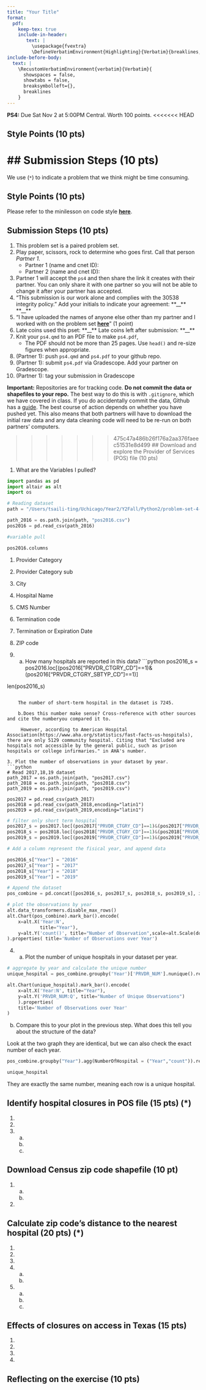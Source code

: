 ```yaml
---
title: "Your Title"
format: 
  pdf:
    keep-tex: true
    include-in-header: 
       text: |
         \usepackage{fvextra}
         \DefineVerbatimEnvironment{Highlighting}{Verbatim}{breaklines,commandchars=\\\{\}}
include-before-body:
  text: |
    \RecustomVerbatimEnvironment{verbatim}{Verbatim}{
      showspaces = false,
      showtabs = false,
      breaksymbolleft={},
      breaklines
    }
---
```


**PS4:** Due Sat Nov 2 at 5:00PM Central. Worth 100 points. 
<<<<<<< HEAD

## Style Points (10 pts)
## Submission Steps (10 pts)
=======
We use (`*`) to indicate a problem that we think might be time consuming. 
    
## Style Points (10 pts) 
Please refer to the minilesson on code style
**[here](https://uchicago.zoom.us/rec/share/pG_wQ-pHTQrJTmqNn4rcrw5V194M2H2s-2jdy8oVhWHkd_yZt9o162IWurpA-fxU.BIQlSgZLRYctvzp-)**.

## Submission Steps (10 pts)
1. This problem set is a paired problem set.
2. Play paper, scissors, rock to determine who goes first. Call that person *Partner 1*.
    - Partner 1 (name and cnet ID):
    - Partner 2 (name and cnet ID):
3. Partner 1 will accept the `ps4` and then share the link it creates with their partner. You can only share it with one partner so you will not be able to change it after your partner has accepted. 
4. "This submission is our work alone and complies with the 30538 integrity policy." Add your initials to indicate your agreement: \*\*\_\_\*\* \*\*\_\_\*\*
5. "I have uploaded the names of anyone else other than my partner and I worked with on the problem set **[here](https://docs.google.com/forms/d/185usrCREQaUbvAXpWhChkjghdGgmAZXA3lPWpXLLsts/edit)**"  (1 point)
6. Late coins used this pset: \*\*\_\_\*\* Late coins left after submission: \*\*\_\_\*\*
7. Knit your `ps4.qmd` to an PDF file to make `ps4.pdf`, 
    * The PDF should not be more than 25 pages. Use `head()` and re-size figures when appropriate. 
8. (Partner 1): push  `ps4.qmd` and `ps4.pdf` to your github repo.
9. (Partner 1): submit `ps4.pdf` via Gradescope. Add your partner on Gradescope.
10. (Partner 1): tag your submission in Gradescope

**Important:** Repositories are for tracking code. **Do not commit the data or shapefiles to your repo.** The best way to do this is with `.gitignore`, which we have covered in class. If you do accidentally commit the data, Github has a [guide](https://docs.github.com/en/repositories/working-with-files/managing-large-files/about-large-files-on-github#removing-files-from-a-repositorys-history). The best course of action depends on whether you have pushed yet. This also means that both partners will have to download the initial raw data and any data cleaning code will need to be re-run on both partners' computers. 

>>>>>>> 475c47a486b26f176a2aa376faeec51531e8d499
## Download and explore the Provider of Services (POS) file (10 pts)

1. What are the Variables I pulled? 
```python
import pandas as pd 
import altair as alt
import os
```

```python
# Reading dataset
path = "/Users/tsaili-ting/Uchicago/Year2/Y2Fall/Python2/problem-set-4-gena-ting/"

path_2016 = os.path.join(path, "pos2016.csv")
pos2016 = pd.read_csv(path_2016)

#variable pull 

pos2016.columns
```

1. Provider Category
2. Provider Category sub
3. City
4. Hospital Name
5. CMS Number
6. Termination code
7. Termination or Expiration Date
8. ZIP code

2. 
    a. How many hospitals are reported in this data? 
```python
pos2016_s = pos2016.loc[(pos2016["PRVDR_CTGRY_CD"]==1)&(pos2016["PRVDR_CTGRY_SBTYP_CD"]==1)]

len(pos2016_s)
```

    The number of short-term hospital in the dataset is 7245.
    
    b.Does this number make sense? Cross-reference with other sources and cite the numberyou compared it to.

     However, according to American Hospital Association(https://www.aha.org/statistics/fast-facts-us-hospitals), there are only 5129 community hospital. Citing that "Excluded are hospitals not accessible by the general public, such as prison hospitals or college infirmaries." in AHA's number. 
    
3. Plot the number of observations in your dataset by year.
```python
# Read 2017,18,19 dataset 
path_2017 = os.path.join(path, "pos2017.csv")
path_2018 = os.path.join(path, "pos2018.csv")
path_2019 = os.path.join(path, "pos2019.csv")

pos2017 = pd.read_csv(path_2017)
pos2018 = pd.read_csv(path_2018,encoding="latin1")
pos2019 = pd.read_csv(path_2019,encoding="latin1")

```

```python
# filter only short term hospital 
pos2017_s = pos2017.loc[(pos2017["PRVDR_CTGRY_CD"]==1)&(pos2017["PRVDR_CTGRY_SBTYP_CD"]==1)]
pos2018_s = pos2018.loc[(pos2018["PRVDR_CTGRY_CD"]==1)&(pos2018["PRVDR_CTGRY_SBTYP_CD"]==1)]
pos2019_s = pos2019.loc[(pos2019["PRVDR_CTGRY_CD"]==1)&(pos2019["PRVDR_CTGRY_SBTYP_CD"]==1)]

```

```python
# Add a column represent the fisical year, and append data

pos2016_s["Year"] = "2016"
pos2017_s["Year"] = "2017"
pos2018_s["Year"] = "2018"
pos2019_s["Year"] = "2019"

# Append the dataset
pos_combine = pd.concat([pos2016_s, pos2017_s, pos2018_s, pos2019_s], ignore_index=True)
```

```python
# plot the observations by year
alt.data_transformers.disable_max_rows()
alt.Chart(pos_combine).mark_bar().encode(
    x=alt.X('Year:N',  
            title="Year"),
    y=alt.Y('count()', title="Number of Observation",scale=alt.Scale(domain=[7000, 7500]))
).properties( title='Number of Observations over Year')
```

4. 
    a. Plot the number of unique hospitals in your dataset per year.

```python
# aggregate by year and calculate the unique number 
unique_hospital = pos_combine.groupby('Year')['PRVDR_NUM'].nunique().reset_index()
```
```python

alt.Chart(unique_hospital).mark_bar().encode(
    x=alt.X('Year:N', title="Year"),
    y=alt.Y('PRVDR_NUM:Q', title="Number of Unique Observations")
    ).properties(
    title='Number of Observations over Year'
)
```

b. Compare this to your plot in the previous step. What does this tell you about the structure of the data?

Look at the two graph they are identical, but we can also check the exact number of each year. 

```python
pos_combine.groupby("Year").agg(NumberOfHospital = ("Year","count")).reset_index()
```

```python
unique_hospital
```

They are exactly the same number, meaning each row is a unique hospital. 

## Identify hospital closures in POS file (15 pts) (*)

1. 
2. 
3. 
    a.
    b.
    c.

## Download Census zip code shapefile (10 pt) 

1. 
    a.
    b. 
2. 

## Calculate zip code’s distance to the nearest hospital (20 pts) (*)

1. 
2. 
3. 
4. 
    a.
    b.
5. 
    a.
    b.
    c.
    
## Effects of closures on access in Texas (15 pts)

1. 
2. 
3. 
4. 

## Reflecting on the exercise (10 pts) 
